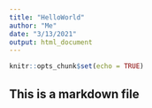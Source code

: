 ```yaml
---
title: "HelloWorld"
author: "Me"
date: "3/13/2021"
output: html_document
---
```


```r
knitr::opts_chunk$set(echo = TRUE)
```

## This is a markdown file


